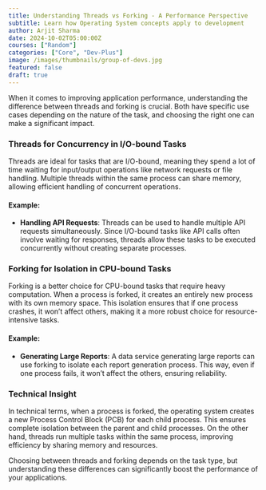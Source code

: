 ```yaml
---
title: Understanding Threads vs Forking - A Performance Perspective
subtitle: Learn how Operating System concepts apply to development
author: Arjit Sharma
date: 2024-10-02T05:00:00Z
courses: ["Random"]
categories: ["Core", "Dev-Plus"]
image: /images/thumbnails/group-of-devs.jpg
featured: false
draft: true
---
```


When it comes to improving application performance, understanding the difference between threads and forking is crucial. Both have specific use cases depending on the nature of the task, and choosing the right one can make a significant impact.

### Threads for Concurrency in I/O-bound Tasks

Threads are ideal for tasks that are I/O-bound, meaning they spend a lot of time waiting for input/output operations like network requests or file handling. Multiple threads within the same process can share memory, allowing efficient handling of concurrent operations.

#### Example: 
- **Handling API Requests**: Threads can be used to handle multiple API requests simultaneously. Since I/O-bound tasks like API calls often involve waiting for responses, threads allow these tasks to be executed concurrently without creating separate processes.

### Forking for Isolation in CPU-bound Tasks

Forking is a better choice for CPU-bound tasks that require heavy computation. When a process is forked, it creates an entirely new process with its own memory space. This isolation ensures that if one process crashes, it won’t affect others, making it a more robust choice for resource-intensive tasks.

#### Example:
- **Generating Large Reports**: A data service generating large reports can use forking to isolate each report generation process. This way, even if one process fails, it won’t affect the others, ensuring reliability.

### Technical Insight

In technical terms, when a process is forked, the operating system creates a new Process Control Block (PCB) for each child process. This ensures complete isolation between the parent and child processes. On the other hand, threads run multiple tasks within the same process, improving efficiency by sharing memory and resources.

Choosing between threads and forking depends on the task type, but understanding these differences can significantly boost the performance of your applications.
